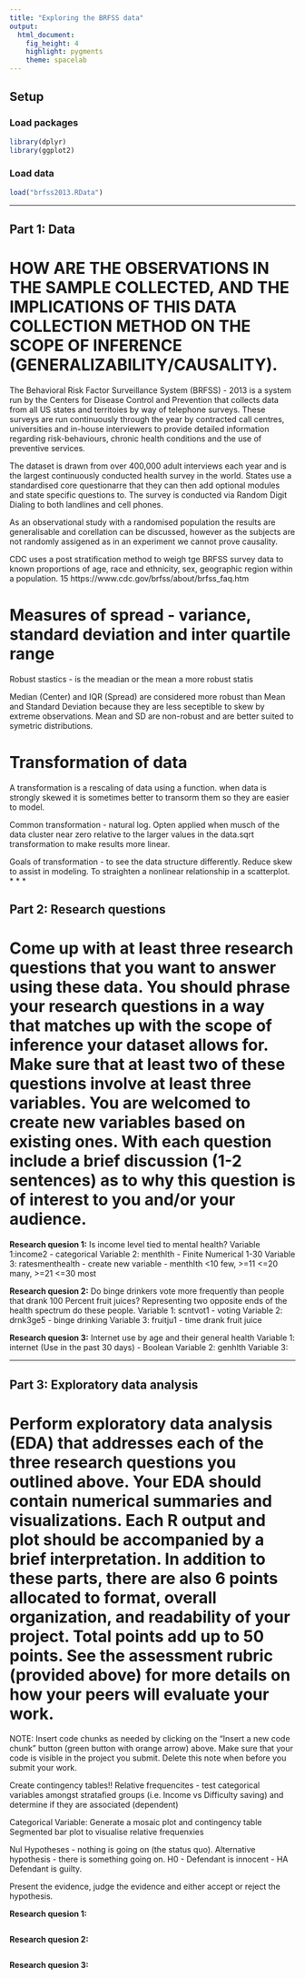```yaml
---
title: "Exploring the BRFSS data"
output: 
  html_document: 
    fig_height: 4
    highlight: pygments
    theme: spacelab
---
```


## Setup

### Load packages

```r
library(dplyr)
library(ggplot2)
```

### Load data

```r
load("brfss2013.RData")
```

* * *

## Part 1: Data


# HOW ARE THE OBSERVATIONS IN THE SAMPLE COLLECTED, AND THE IMPLICATIONS OF THIS DATA COLLECTION METHOD ON THE SCOPE OF INFERENCE (GENERALIZABILITY/CAUSALITY). 

The Behavioral Risk Factor Surveillance System (BRFSS) - 2013 is a system run by the Centers for Disease Control and Prevention that collects data from all US states and territoies by way of telephone surveys. These surveys are run continuously through the year by contracted call centres, universities and in-house interviewers to provide detailed information regarding risk-behaviours, chronic health conditions and the use of preventive services.

The dataset is drawn from over 400,000 adult interviews each year and is the largest continuously conducted health survey in the world. States use a standardised core questionarre that they can then add optional modules and state specific questions to. The survey is conducted via Random Digit Dialing to both landlines and cell phones.

As an observational study with a randomised population the results are generalisable and corellation can be discussed, however as the subjects are not randomly assigened as in an experiment we cannot prove causality.

CDC uses a post stratification method to weigh tge BRFSS survey data to known proportions of age, race and ethnicity, sex, geographic region within a population. 
15 https://www.cdc.gov/brfss/about/brfss_faq.htm

# Measures of spread - variance, standard deviation and inter quartile range

Robust stastics - is the meadian or the mean a more robust statis

Median (Center) and IQR (Spread) are considered more robust than Mean and Standard Deviation because they are less seceptible to skew by extreme observations. Mean and SD are non-robust and are better suited to symetric distributions.

# Transformation of data

A transformation is a rescaling of data using a function. when data is strongly skewed it is sometimes better to transorm them so they are easier to model.

Common transformation - natural log. Opten applied when musch of the data cluster near zero relative to the larger values in the data.sqrt transformation to make results more linear.

Goals of transformation - to see the data structure differently. Reduce skew to assist in modeling. To straighten a nonlinear relationship in a scatterplot.
* * *

## Part 2: Research questions

# Come up with at least three research questions that you want to answer using these data. You should phrase your research questions in a way that matches up with the scope of inference your dataset allows for. Make sure that at least two of these questions involve at least three variables. You are welcomed to create new variables based on existing ones. With each question include a brief discussion (1-2 sentences) as to why this question is of interest to you and/or your audience.

**Research quesion 1:**
Is income level tied to mental health? 
Variable 1:income2 - categorical
Variable 2: menthlth - Finite Numerical 1-30 
Variable 3: ratesmenthealth - create new variable - menthlth <10 few, >=11 <=20 many, >=21 <=30 most 

**Research quesion 2:**
Do binge drinkers vote more frequently than people that drank 100 Percent fruit juices? Representing two opposite ends of the health spectrum do these people.
Variable 1: scntvot1 - voting
Variable 2: drnk3ge5 - binge drinking
Variable 3: fruitju1 - time drank fruit juice

**Research quesion 3:**
Internet use by age and their general health
Variable 1: internet (Use in the past 30 days) - Boolean
Variable 2: genhlth
Variable 3:

* * *

## Part 3: Exploratory data analysis

# Perform exploratory data analysis (EDA) that addresses each of the three research questions you outlined above. Your EDA should contain numerical summaries and visualizations. Each R output and plot should be accompanied by a brief interpretation. In addition to these parts, there are also 6 points allocated to format, overall organization, and readability of your project. Total points add up to 50 points. See the assessment rubric (provided above) for more details on how your peers will evaluate your work.

NOTE: Insert code chunks as needed by clicking on the "Insert a new code chunk" 
button (green button with orange arrow) above. Make sure that your code is visible
in the project you submit. Delete this note when before you submit your work.


Create contingency tables!!
Relative frequencites - test categorical variables amongst stratafied groups (i.e. Income vs Difficulty saving) and determine if they are associated (dependent)



Categorical Variable:
Generate a mosaic plot and contingency table
Segmented bar plot to visualise relative frequenxies



Nul Hypotheses - nothing is going on (the status quo). Alternative hypothesis - there is something going on.
H0 - Defendant is innocent - HA Defendant is guilty.

Present the evidence, judge the evidence and either accept or reject the hypothesis.

**Research quesion 1:**

```r

```



**Research quesion 2:**

```r

```



**Research quesion 3:**

```r

```

